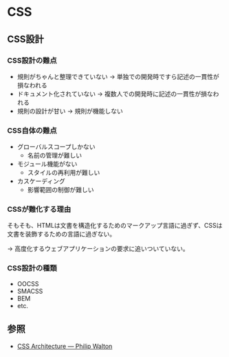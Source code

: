 # CSS

## CSS設計

### CSS設計の難点

- 規則がちゃんと整理できていない -> 単独での開発時ですら記述の一貫性が損なわれる
- ドキュメント化されていない -> 複数人での開発時に記述の一貫性が損なわれる
- 規則の設計が甘い -> 規則が機能しない

### CSS自体の難点

- グローバルスコープしかない
  - 名前の管理が難しい
- モジュール機能がない
  - スタイルの再利用が難しい
- カスケーディング
  - 影響範囲の制御が難しい

### CSSが難化する理由

そもそも、HTMLは文書を構造化するためのマークアップ言語に過ぎず、CSSは文書を装飾するための言語に過ぎない。

-> 高度化するウェブアプリケーションの要求に追いついていない。

### CSS設計の種類

- OOCSS
- SMACSS
- BEM
- etc.

## 参照

- [CSS Architecture — Philip Walton](https://philipwalton.com/articles/css-architecture/)
